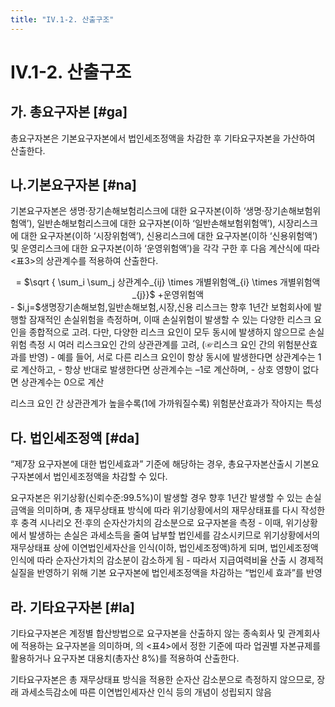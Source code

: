 ```yaml
---
title: "IV.1-2. 산출구조"
---
```

# IV.1-2. 산출구조

## 가. 총요구자본 [#ga]
총요구자본은 기본요구자본에서 법인세조정액을 차감한 후 기타요구자본을 가산하여 산출한다.

## 나.기본요구자본 [#na]
기본요구자본은 생명·장기손해보험리스크에 대한 요구자본(이하 ‘생명·장기손해보험위험액’), 일반손해보험리스크에 대한 요구자본(이하 ‘일반손해보험위험액’), 시장리스크에 대한 요구자본(이하 ‘시장위험액’),
신용리스크에 대한 요구자본(이하 ‘신용위험액’) 및 운영리스크에 대한 요구자본(이하 ‘운영위험액’)을 각각 구한 후 다음 계산식에 따라 \<표3>의 상관계수를 적용하여 산출한다.

<Math>
기본요구자본
<center>
 = $\sqrt { \sum_i \sum_j 상관계수_{ij}  \times 개별위험액_{i}  \times 개별위험액_{j}}$ +운영위험액
</center>

<SCard>
 - $i,j=$생명장기손해보험,일반손해보험,시장,신용
</SCard>
<CenterImg src ="/kics/table3.png" caption="<표3> 기본요구자본의 개별위험액 간 상관계수" />
</Math>

<Accordion multiple activeIndex={[]}>
<AccordionTab header="상관계수의 이해">
리스크는 향후 1년간 보험회사에 발행할 잠재적인 손실위험을 측정하며, 이때 손실위험이 발생할 수 있는 다양한 리스크 요인을 종합적으로 고려. 다만, 다양한 리스크 요인이 모두 동시에 발생하지 않으므로 손실위험 측정 시 여러 리스크요인 간의 상관관계를 고려, (☞리스크 요인 간의 위험분산효과를 반영)
- 예를 들어, 서로 다른 리스크 요인이 항상 동시에 발생한다면 상관계수는 1로 계산하고,
- 항상 반대로 발생한다면 상관계수는 –1로 계산하며,
- 상호 영향이 없다면 상관계수는 0으로 계산

리스크 요인 간 상관관계가 높을수록(1에 가까워질수록) 위험분산효과가 작아지는 특성
</AccordionTab>
</Accordion>

## 다. 법인세조정액 [#da]
 “제7장 요구자본에 대한 법인세효과” 기준에 해당하는 경우, 총요구자본산출시 기본요구자본에서 법인세조정액을 차감할 수 있다.

<Accordion multiple activeIndex={[]}>
<AccordionTab header="기본요구자본에서 법인세조정액을 차감하는 이유">
요구자본은 위기상황(신뢰수준:99.5%)이 발생할 경우 향후 1년간 발생할 수 있는 손실금액을 의미하며, 총 재무상태표 방식에 따라 위기상황에서의 재무상태표를 다시 작성한 후 충격 시나리오 전·후의 순자산가치의 감소분으로 요구자본을 측정
- 이때, 위기상황에서 발생하는 손실은 과세소득을 줄여 납부할 법인세를 감소시키므로 위기상황에서의 재무상태표 상에 이연법인세자산을 인식(이하, 법인세조정액)하게 되며, 법인세조정액 인식에 따라 순자산가치의 감소분이 감소하게 됨
- 따라서 지급여력비율 산출 시 경제적 실질을 반영하기 위해 기본 요구자본에 법인세조정액을 차감하는 “법인세 효과”를 반영

</AccordionTab>
</Accordion>

## 라. 기타요구자본 [#la]
기타요구자본은 계정별 합산방법으로 요구자본을 산출하지 않는 종속회사 및 관계회사에 적용하는 요구자본을 의미하며, <OverlayDemo id="418"/>의 \<표4>에서 정한 기준에 따라 업권별 자본규제를 활용하거나 요구자본 대용치(총자산 8%)를 적용하여 산출한다.

<CenterImg src ="/kics/table4.png" caption="<표4> 종속회사 및 관계회사의 요구자본 산출방법"/>


<Accordion multiple activeIndex={[]}>
<AccordionTab header="기타요구자본은 법인세조정액을 차감하지 않는 이유">
기타요구자본은 총 재무상태표 방식을 적용한 순자산 감소분으로 측정하지 않으므로, 장래 과세소득감소에 따른 이연법인세자산 인식 등의 개념이 성립되지 않음
</AccordionTab>
</Accordion>
